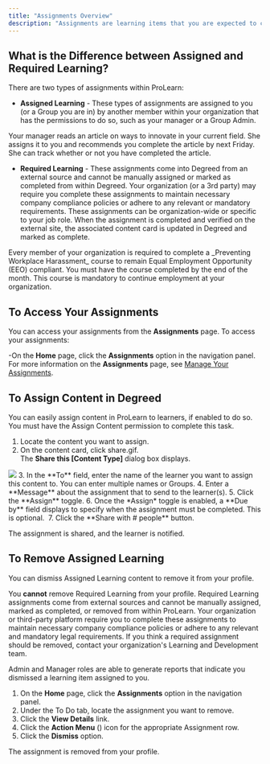 ```yaml
---
title: "Assignments Overview"
description: "Assignments are learning items that you are expected to complete."
---
```

## What is the Difference between Assigned and Required Learning?
There are two types of assignments within ProLearn:
- **Assigned Learning** - These types of assignments are assigned to you (or a Group you are in) by another member within your organization that has the permissions to do so, such as your manager or a Group Admin.

<Card title="Example:" horizontal="true"> 
Your manager reads an article on ways to innovate in your current field. She assigns it to you and recommends you complete the article by next Friday. She can track whether or not you have completed the article.
</Card>

- **Required Learning** - These assignments come into Degreed from an external source and cannot be manually assigned or marked as completed from within Degreed. Your organization (or a 3rd party) may require you complete these assignments to maintain necessary company compliance policies or adhere to any relevant or mandatory requirements. These assignments can be organization-wide or specific to your job role. When the assignment is completed and verified on the external site, the associated content card is updated in Degreed and marked as complete.

<Card title="Example:" horizontal="true">
Every member of your organization is required to complete a _Preventing Workplace Harassment_ course to remain Equal Employment Opportunity (EEO) compliant. You must have the course completed by the end of the month. This course is mandatory to continue employment at your organization.
</Card>

## To Access Your Assignments
You can access your assignments from the **Assignments** page. To access your assignments:

-On the **Home** page, click the **Assignments** option in the navigation panel.
For more information on the **Assignments** page, see [Manage Your Assignments](/lrn-manage-assignments).

## To Assign Content in Degreed
You can easily assign content in ProLearn to learners, if enabled to do so.
<info>
You must have the Assign Content permission to complete this task.
</info>
1. Locate the content you want to assign.
2. On the content card, click share.gif. <br />
The **Share this [Content Type]** dialog box displays.
<img src="/images/share-assignment.jpeg" />
3. In the **To** field, enter the name of the learner you want to assign this content to. You can enter multiple names or Groups.
4. Enter a **Message** about the assignment that to send to the learner(s).
5. Click the **Assign** toggle.
6. Once the *Assign* toggle is enabled, a **Due by** field displays to specify when the assignment must be completed. This is optional.
<img scr="/images/share_assignment_assign.jpeg" />
7. Click the **Share with # people** button.

The assignment is shared, and the learner is notified. 

## To Remove Assigned Learning
You can dismiss Assigned Learning content to remove it from your profile.

You **cannot** remove Required Learning from your profile. Required Learning assignments come from external sources and cannot be manually assigned, marked as completed, or removed from within ProLearn. Your organization or third-party platform require you to complete these assignments to maintain necessary company compliance policies or adhere to any relevant and mandatory legal requirements. If you think a required assignment should be removed, contact your organization's Learning and Development team.

<note>Admin and Manager roles are able to generate reports that indicate you dismissed a learning item assigned to you.
</note>
1. On the **Home** page, click the **Assignments** option in the navigation panel.
2. Under the To Do tab, locate the assignment you want to remove.
3. Click the **View Details** link.
4. Click the **Action Menu** (<Icon icon="ellipsis" size={32}/>) icon for the appropriate Assignment row.
5. Click the **Dismiss** option.

The assignment is removed from your profile.
